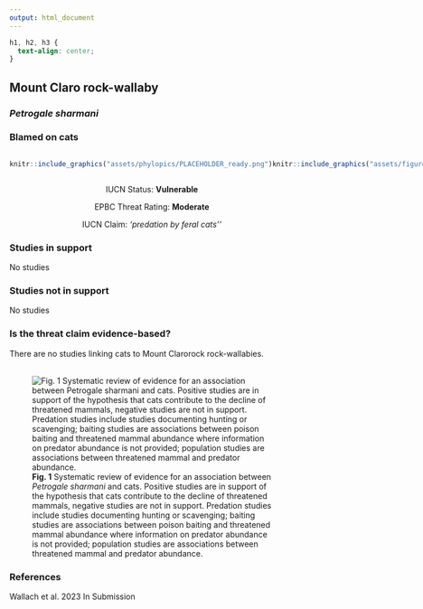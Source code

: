 ```yaml
---
output: html_document
---
```

```css
h1, h2, h3 {
  text-align: center;
}
```

## **Mount Claro rock-wallaby**
### *Petrogale sharmani*
### Blamed on cats

:::: {style="display: flex;"}

::: {}
  ```r
  knitr::include_graphics("assets/phylopics/PLACEHOLDER_ready.png")
  ```
:::

::: {}

:::

::: {}
  ```r
  knitr::include_graphics("assets/figures/Map_Cat_Petrogale sharmani.png")
  ```
:::

::::
<center>
IUCN Status: **Vulnerable**

EPBC Threat Rating: **Moderate**

IUCN Claim: *'predation by feral cats''*

</center>

### Studies in support

No studies

### Studies not in support

No studies

### Is the threat claim evidence-based?

There are no studies linking cats to Mount Clarorock rock-wallabies.
<br>
<br>

![**Fig. 1**  Systematic review of evidence for an association between *Petrogale sharmani* and cats. Positive studies are in support of the hypothesis that cats contribute to the decline of threatened mammals, negative studies are not in support. Predation studies include studies documenting hunting or scavenging; baiting studies are associations between poison baiting and threatened mammal abundance where information on predator abundance is not provided; population studies are associations between threatened mammal and predator abundance.](assets/figures/Main_Evidence_Cat_Petrogale sharmani.png)

### References



Wallach et al. 2023 In Submission

